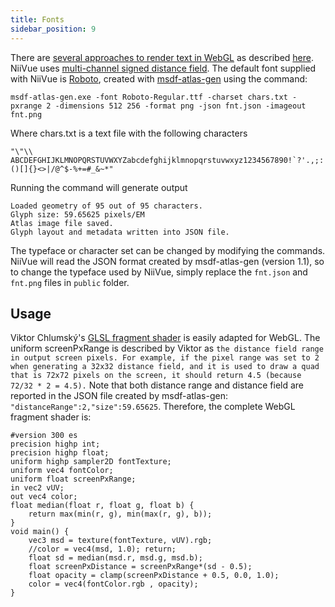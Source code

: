 ```yaml
---
title: Fonts
sidebar_position: 9
---
```




<NiivueBrowserWrapper>
  <FontDemo />
</NiivueBrowserWrapper>

There are [several approaches to render text in WebGL](https://stackoverflow.com/questions/25956272/better-quality-text-in-webgl) as described [here](https://css-tricks.com/techniques-for-rendering-text-with-webgl/). NiiVue uses
[multi-channel signed distance field](https://github.com/Chlumsky/msdfgen). The default font supplied with NiiVue is [Roboto](https://fonts.google.com/specimen/Roboto?preview.text_type=custom), created with [msdf-atlas-gen](https://github.com/Chlumsky/msdf-atlas-gen) using the command:

```
msdf-atlas-gen.exe -font Roboto-Regular.ttf -charset chars.txt -pxrange 2 -dimensions 512 256 -format png -json fnt.json -imageout fnt.png
```

Where chars.txt is a text file with the following characters

```
"\"\\ ABCDEFGHIJKLMNOPQRSTUVWXYZabcdefghijklmnopqrstuvwxyz1234567890!`?'.,;:()[]{}<>|/@^$-%+=#_&~*"
```

Running the command will generate output

```
Loaded geometry of 95 out of 95 characters.
Glyph size: 59.65625 pixels/EM
Atlas image file saved.
Glyph layout and metadata written into JSON file.
```

The typeface or character set can be changed by modifying the commands. NiiVue will read the JSON format created by msdf-atlas-gen (version 1.1), so to change the typeface used by NiiVue, simply replace the `fnt.json` and `fnt.png` files in `public` folder.

## Usage

Viktor Chlumský's [GLSL fragment shader](https://github.com/Chlumsky/msdfgen) is easily adapted for WebGL. The uniform screenPxRange is described by Viktor as `the distance field range in output screen pixels. For example, if the pixel range was set to 2 when generating a 32x32 distance field, and it is used to draw a quad that is 72x72 pixels on the screen, it should return 4.5 (because 72/32 * 2 = 4.5).` Note that both distance range and distance field are reported in the JSON file created by msdf-atlas-gen: `"distanceRange":2,"size":59.65625`. Therefore, the complete WebGL fragment shader is:

```
#version 300 es
precision highp int;
precision highp float;
uniform highp sampler2D fontTexture;
uniform vec4 fontColor;
uniform float screenPxRange;
in vec2 vUV;
out vec4 color;
float median(float r, float g, float b) {
    return max(min(r, g), min(max(r, g), b));
}
void main() {
	vec3 msd = texture(fontTexture, vUV).rgb;
	//color = vec4(msd, 1.0); return;
    float sd = median(msd.r, msd.g, msd.b);
    float screenPxDistance = screenPxRange*(sd - 0.5);
    float opacity = clamp(screenPxDistance + 0.5, 0.0, 1.0);
	color = vec4(fontColor.rgb , opacity);
}
```
